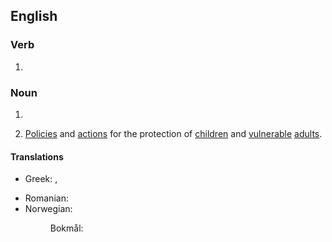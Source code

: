{{also|safe-guarding}}
==English==

===Verb===
{{head|en|verb form}}

# {{present participle of|en|safeguard|nocat=1}}

===Noun===
{{en-noun|-}}

# {{synonym of|en|protection}}
# {{lb|en|UK|Ireland|by extension}} [[policy|Policies]] and [[action]]s for the protection of [[children]] and [[vulnerable]] [[adult]]s.

====Translations====
{{trans-top|protection}}
* Greek: {{t+|el|προστασία|f}}, {{t+|el|εξασφάλιση|f}}
{{trans-mid}}
* Romanian: {{t+|ro|salvgardare}}
* Norwegian:
*: Bokmål: {{t|nb|ivaretakelse|m}}
{{trans-bottom}}